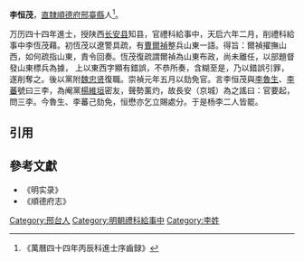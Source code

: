 '''李恒茂'''，[[直隸|直隸]][[順德府|順德府]][[邢臺縣|邢臺縣]]人<ref>《萬曆四十四年丙辰科進士序齒録》</ref>。

万历四十四年進士，授陕西[[长安县|长安县]]知县，官禮科給事中，天启六年二月，削禮科給事中李恆茂藉。初恆茂以遼警具疏，有[[曹爾禎|曹爾禎]]整兵山東一語。得旨：爾禎擢撫山西，如何疏指山東，責令回奏。恆茂復疏謂爾禎為山東布政，尚未離任，以部題督發山東標兵為據， 上以東西字顯有錯誤，不恭所奏，含糊至是，乃以錯誤引罪，遂削奪之。後以黨附[[魏忠贤|魏忠贤]]復職。崇禎元年五月以劾免官。言李恒茂與[[李魯生|李魯生]]、[[李蕃|李蕃]]號曰三李，為阉黨[[楊維垣|楊維垣]]密友，聲勢薰灼，故長安（京城）為之謠曰：官要起，問三李。今魯生、李蕃己劾免，恒懋亦乞立賜處分。于是杨李二人皆罷。

==引用==
{{reflist}}

==參考文獻==
*《明实录》
*《順德府志》

{{中國人物小作品}}
{{萬曆四十四年丙辰科殿試金榜}}
{{DEFAULTSORT:Li李}}
[[Category:邢台人|Category:邢台人]]
[[Category:明朝禮科給事中|Category:明朝禮科給事中]]
[[Category:李姓|Category:李姓]]